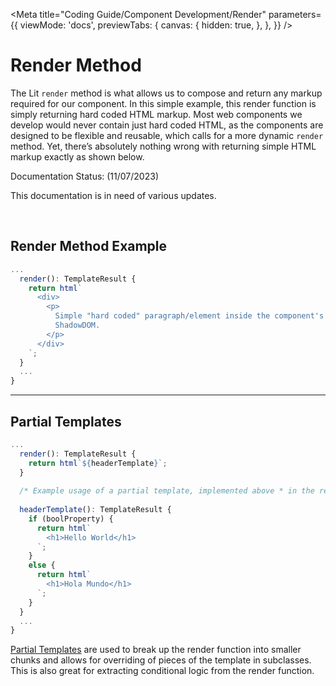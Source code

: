 
<Meta
  title="Coding Guide/Component Development/Render"
  parameters={{
    viewMode: 'docs',
    previewTabs: {
      canvas: {
        hidden: true,
      },
    },
  }}
/>

# Render Method
The Lit `render` method is what allows us to compose and return any markup required for our component.
In this simple example, this render function is simply returning hard coded HTML markup. Most web components
we develop would never contain just hard coded HTML, as the components are designed to be flexible and reusable,
which calls for a more dynamic `render` method. Yet, there’s absolutely nothing wrong with returning simple HTML markup exactly as shown below.

<outline-core-alert status="warning">
  <span slot="header">Documentation Status: (11/07/2023)</span>
  <p>This documentation is in need of various updates.</p>
</outline-core-alert>
<br />

## Render Method Example

```typescript
...  
  render(): TemplateResult { 
    return html`
      <div>
        <p>
          Simple "hard coded" paragraph/element inside the component's
          ShadowDOM.
        </p>
      </div>
    `;
  }
  ...
}
```
<hr />

## Partial Templates

```typescript
...  
  render(): TemplateResult { 
    return html`${headerTemplate}`;
  } 
  
  /* Example usage of a partial template, implemented above * in the render() function. */ 
    
  headerTemplate(): TemplateResult { 
    if (boolProperty) { 
      return html`
        <h1>Hello World</h1>
      `;
    } 
    else { 
      return html`
        <h1>Hola Mundo</h1>
      `;
    } 
  }
  ...
}
```
[Partial Templates](https://lit.dev/docs/components/rendering/#composing-templates) are used to break up the render function into smaller chunks and allows for overriding of pieces of the template in subclasses. This is also great for extracting conditional logic from the render function.

